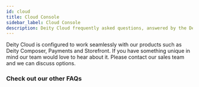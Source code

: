 ```yaml
---
id: cloud
title: Cloud Console
sidebar_label: Cloud Console
description: Deity Cloud frequently asked questions, answered by the Deity team.
---
```



<Accordion title="Can I use Deity Cloud without the other Deity Platform services?">
  Deity Cloud is configured to work seamlessly with our products such as Deity Composer, Payments and Storefront. If you have something unique in mind our team would love to hear about it. Please <Link href="https://deity.com/contact">contact our sales team</Link> and we can discuss options.
</Accordion>

### Check out our other FAQs
<Categories />
